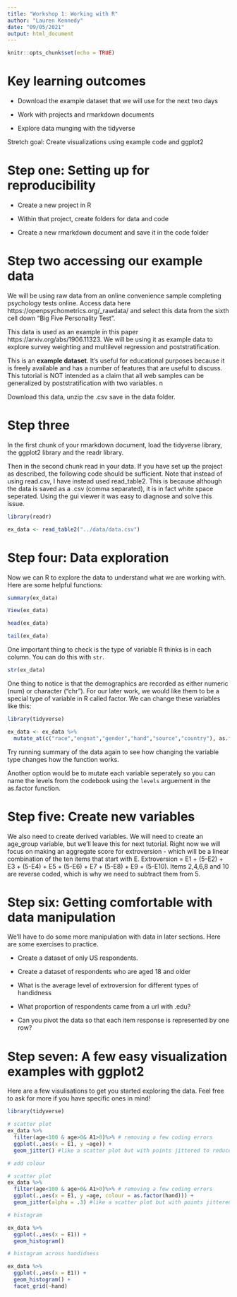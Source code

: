 ```yaml
---
title: "Workshop 1: Working with R"
author: "Lauren Kennedy"
date: "09/05/2021"
output: html_document
---
```


```r
knitr::opts_chunk$set(echo = TRUE)
```

# Key learning outcomes

- Download the example dataset that we will use for the next two days

- Work with projects and rmarkdown documents

- Explore data munging with the tidyverse

Stretch goal: Create visualizations using example code and ggplot2

# Step one: Setting up for reproducibility

- Create a new project in R 

- Within that project, create folders for data and code

- Create a new rmarkdown document and save it in the code folder


# Step two accessing our example data 

We will be using raw data from an online convenience sample completing psychology tests online. Access data here https://openpsychometrics.org/_rawdata/ and select this data from the sixth cell down "Big Five Personality Test". 

This data is used as an example in this paper https://arxiv.org/abs/1906.11323. We will be using it as example data to explore survey weighting and multilevel regression and poststratification. 

This is an **example dataset**. It's useful for educational purposes because it is freely available and has a number of features that are useful to discuss. This tutorial is NOT intended as a claim that all web samples can be generalized by poststratification with two variables. n

Download this data, unzip the .csv save in the data folder. 

# Step three 

In the first chunk of your rmarkdown document, load the tidyverse library, the ggplot2 library and the readr library. 

Then in the second chunk read in your data. If you have set up the project as described, the following code should be sufficient. Note that instead of using read.csv, I have instead used read_table2. This is because although the data is saved as a .csv (comma separated), it is in fact white space seperated. Using the gui viewer it was easy to diagnose and solve this issue. 

```r
library(readr)

ex_data <- read_table2("../data/data.csv")

```

# Step four: Data exploration

Now we can R to explore the data to understand what we are working with. Here are some helpful functions:

```r
summary(ex_data)

View(ex_data)

head(ex_data)

tail(ex_data)
```

One important thing to check is the type of variable R thinks is in each column. You can do this with `str`. 

```r
str(ex_data)
```

One thing to notice is that the demographics are recorded as either numeric (num) or character ("chr"). For our later work, we would like them to be a special type of variable in R called factor. We can change these variables like this:

```r
library(tidyverse)

ex_data <- ex_data %>%
  mutate_at(c("race","engnat","gender","hand","source","country"), as.factor)

```

Try running summary of the data again to see how changing the variable type changes how the function works.

Another option would be to mutate each variable seperately so you can name the levels from the codebook using the `levels` arguement in the as.factor function. 

# Step five: Create new variables

We also need to create derived variables. We will need to create an age_group variable, but we'll leave this for next tutorial. Right now we will focus on making an aggregate score for extroversion - which will be a linear combination of the ten items that start with E. Extroversion = E1 + (5-E2) + E3 + (5-E4) + E5 + (5-E6) + E7 + (5-E8) + E9 + (5-E10). Items 2,4,6,8 and 10 are reverse coded, which is why we need to subtract them from 5. 

# Step six: Getting comfortable with data manipulation 

We'll have to do some more manipulation with data in later sections. Here are some exercises to practice. 

- Create a dataset of only US respondents. 

- Create a dataset of respondents who are aged 18 and older

- What is the average level of extroversion for different types of handidness

- What proportion of respondents came from a url with .edu?

- Can you pivot the data so that each item response is represented by one row?

# Step seven: A few easy visualization examples with ggplot2

Here are a few visulisations to get you started exploring the data. Feel free to ask for more if you have specific ones in mind!

```r
library(tidyverse)

# scatter plot
ex_data %>%
  filter(age<100 & age>0& A1>0)%>% # removing a few coding errors
  ggplot(.,aes(x = E1, y =age)) +
  geom_jitter() #like a scatter plot but with points jittered to reduce overplotting

# add colour

# scatter plot
ex_data %>%
  filter(age<100 & age>0& A1>0)%>% # removing a few coding errors
  ggplot(.,aes(x = E1, y =age, colour = as.factor(hand))) +
  geom_jitter(alpha = .3) #like a scatter plot but with points jittered to reduce overplotting

# histogram

ex_data %>%
  ggplot(.,aes(x = E1)) +
  geom_histogram()

# histogram across handidness

ex_data %>%
  ggplot(.,aes(x = E1)) +
  geom_histogram() +
  facet_grid(~hand)


```

